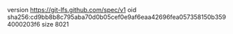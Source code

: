 version https://git-lfs.github.com/spec/v1
oid sha256:cd9bb8b8c795aba70d0b05cef0e9af6eaa42696fea057358150b3594000203f6
size 8021
